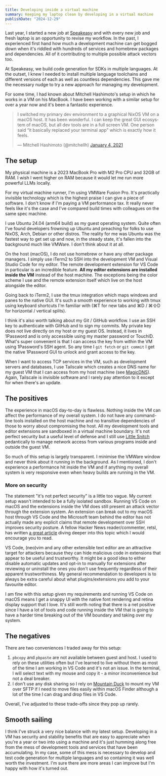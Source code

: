 ```yaml
---
title: Developing inside a virtual machine
summary: Keeping my laptop clean by developing in a virtual machine
publishDate: "2024-12-29"
---
```



Last year, I started a new job at [Speakeasy](https://speakeasy.com/) and with every new job and fresh laptop is an opportunity to revise my workflow. In the past, I experienced first hand how much a development machine can get bogged down when it's riddled with hundreds of services and homebrew packages and dependencies. All of it contributing to multiple possible attack vectors too.

At Speakeasy, we build code generation for SDKs in multiple languages. At the outset, I knew I needed to install multiple language toolchains and different versions of each as well as countless dependencies. This gave me the necessary nudge to try a new approach for managing my development.

For some time, I had known about Mitchell Hashimoto's setup in which he works in a VM on his MacBook. I have been working with a similar setup for over a year now and it's been a fantastic experience.

<blockquote class="twitter-tweet"><p lang="en" dir="ltr">I switched my primary dev environment to a graphical NixOS VM on a macOS host. It has been wonderful. I can keep the great GUI ecosystem of macOS, but all dev tools are in a full screen VM. One person said “it basically replaced your terminal app” which is exactly how it feels.</p>&mdash; Mitchell Hashimoto (@mitchellh) <a href="https://twitter.com/mitchellh/status/1346136404682625024?ref_src=twsrc%5Etfw">January 4, 2021</a></blockquote> <script async src="https://platform.twitter.com/widgets.js" charset="utf-8"></script>

## The setup

My physical machine is a 2023 MacBook Pro with M2 Pro CPU and 32GB of RAM. I wish I went higher on RAM because it would let me run more powerful LLMs locally.

For my virtual machine runner, I'm using VMWare Fusion Pro. It's practically invisible technology which is the highest praise I can give a piece of software. I don't know if I'm paying a VM performance tax. It really never feels like it's the case and I've compared build times with colleagues on the same spec machine.

I use Ubuntu 24.04 (arm64 build) as my guest operating system. Quite often I've found developers frowning up Ubuntu and preaching for folks to use NixOS, Arch, Debian or other distros. The reality for me was Ubuntu was the fastest way to get set up and now, in the steady state, it's fallen into the background much like VMWare. I don't think about it at all.

On the host (macOS), I do not use homebrew or have any other package managers. I simply use iTerm2 to SSH into the development VM and Visual Studio Code for my editor. The remote development extension for VS Code in particular is an incredible feature. **All my editor extensions are installed inside the VM** instead of the host machine. The exceptions being the color scheme I use and the remote extension itself which live on the host alongside the editor.


<ImageLink src={vscExt} alt="A screenshot of VS Code showing most extensions installed and running inside the VM" /> 

Going back to iTerm2, I use the tmux integration which maps windows and panes to the native GUI. It's such a smooth experience to working with tmux using keyboard shortcuts I'm familiar with (⌘T for new tabs and ⌘D / ⌘⇧D for horizontal / vertical splits).


<ImageLink src={tmuxIterm2} alt="iTerm2 with tmux integration showing how windows and panes map to native tabs and splits" /> 

I think it's also worth talking about my Git / GitHub workflow. I use an SSH key to authenticate with GitHub and to sign my commits. My private key does not live directly on my host or my guest OS. Instead, it lives in 1Password and is only accessible using my master password or TouchID. What's super convenient is that I can access the key from within the VM using 1Password's SSH agent. So any time I `git fetch` or `git commit` I get the native 1Password GUI to unlock and grant access to the key.


<ImageLink src={ssh1p} alt="Running git fetch in my development VM triggers the 1Password prompt to grant access to the key" />

When I want to access TCP services in the VM, such as development servers and databases, I use Tailscale which creates a nice DNS name for my guest VM that I can access from my host machine (see [MagicDNS](https://tailscale.com/kb/1081/magicdns)). Again, Tailscale is invisible software and I rarely pay attention to it except for when there's an update.

## The positives

The experience in macOS day-to-day is flawless. Nothing inside the VM can affect the performance of my overall system. I do not have any command-line tools installed on the host machine and no transitive dependencies of those to worry about compromising the host. All my development tools and editor extensions are sandboxed in a virtual machine boundary. It's not perfect security but a useful level of defense and I still use [Little Snitch](https://www.obdev.at/products/littlesnitch/index.html) pedantically to manage network access from various programs inside and outside the guest VM.

So much of this setup is largely transparent. I minimise the VMWare window and never think about it running in the background. As I mentioned, I don't experience a performance hit inside the VM and if anything my overall system is very responsive even when heavy builds are running in the VM.

### More on security

The statement "it's not perfect security" is a little too vague. My current setup wasn't intended to be a fully isolated sandbox. Running VS Code on macOS and the extensions inside the VM does still present an attack vector through the extension system. An extension can break out to my macOS host through VS Code and the Microsoft team behind the editor has not actually made any explicit claims that remote development over SSH improves security posture. A fellow Hacker News reader/commenter, retsl, has written [a great article](https://lets.re/blog/vscode-remote-dev/) diving deeper into this topic which I would encourage you to read.

VS Code, (neo)vim and any other extensible text editor are an attractive target for attackers because they can hide malicious code in extensions that appear to be useful and trustworthy. It might be a good idea to either disable automatic updates and opt-in to manually for extensions after reviewing or uninstall the ones you don't use frequently regardless of their apparent trustworthiness. My general recommendation to developers is to always be extra careful about what plugins/extensions you add to your favourite editor.

I am fine with this setup given my requirements and running VS Code on macOS means I get a snappy UI with the native font rendering and retina display support that I love. It's still worth noting that there is a net positive since I have a lot of tools and code running inside the VM that is going to have a harder time breaking out of the VM boundary and taking over my system.

## The negatives

There are two conveniences I traded away for this setup:

1. `pbcopy` and `pbpaste` are not available between guest and host. I used to rely on these utilities often but I've learned to live without them as most of the time I am working in VS Code and it's not an issue. In the terminal, I will select text with my mouse and copy it - a minor inconvenience but not a deal breaker.
2. I don't use any disk sharing so I rely on [Mountain Duck](https://mountainduck.io/) to mount my VM over SFTP if I need to move files easily within macOS Finder although a lot of the time I can drag and drop files in VS Code.

Overall, I've adjusted to these trade-offs since they pop up rarely.

## Smooth sailing

I think I've struck a very nice balance with my latest setup. Developing in a VM has security and stability benefits that are easy to appreciate when you're a year or two into using a machine and it's just humming along free from the mess of development tools and services that have been accumulating. In my case, some of this mess is necessary to develop and test code generation for multiple languages and so containing it was well worth the investment. I'm sure there are more areas I can improve but I'm happy with how it's turned out.